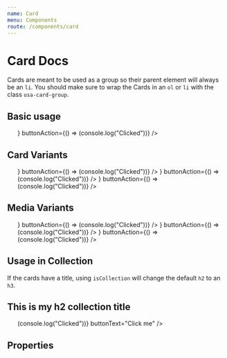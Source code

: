 ```yaml
---
name: Card
menu: Components
route: /components/card
---
```



# Card Docs

Cards are meant to be used as a group so their parent element will always be an `li`. You should make sure to wrap the Cards in an `ol` or `li` with the class `usa-card-group`.

## Basic usage
<Playground>
  <div>
    <ul className="usa-card-group">
      <Card
        headingText="Card Title"
        bodyText="This is the card body."
        buttonText="Click me"
        media={<img src="https://s3.amazonaws.com/dkan-default-content-files/files/group.png" alt="default logo" />}
        buttonAction={() => (console.log("Clicked"))}
      />
    </ul>
  </div>
</Playground>

## Card Variants
<Playground>
  <div>
    <ul className="usa-card-group">
      <Card
        headingText="Default Card"
        bodyText="This is the card body."
        buttonText="Click me"
        media={<img src="https://s3.amazonaws.com/dkan-default-content-files/files/group.png" alt="default logo" />}
        buttonAction={() => (console.log("Clicked"))}
      />
      <Card
        cardVariant="header-first"
        headingText="Header First card"
        bodyText="This is the card body."
        buttonText="Click me"
        media={<img src="https://s3.amazonaws.com/dkan-default-content-files/files/group.png" alt="default logo" />}
        buttonAction={() => (console.log("Clicked"))}
      />
      <Card
        cardVariant="flag"
        headingText="Flag Card"
        bodyText="This is the card body."
        buttonText="Click me"
        media={<img src="https://s3.amazonaws.com/dkan-default-content-files/files/group.png" alt="default logo" />}
        buttonAction={() => (console.log("Clicked"))}
      />
    </ul>
  </div>
</Playground>

## Media Variants
<Playground>
  <div>
    <ul className="usa-card-group">
      <Card
        mediaVariant="default"
        headingText="Default media"
        bodyText="This is the card body."
        buttonText="Click me"
        media={<img src="https://s3.amazonaws.com/dkan-default-content-files/files/group.png" alt="default logo" />}
        buttonAction={() => (console.log("Clicked"))}
      />
      <Card
        mediaVariant="exdent"
        headingText="Exdent media"
        bodyText="This is the card body."
        buttonText="Click me"
        media={<img src="https://s3.amazonaws.com/dkan-default-content-files/files/group.png" alt="default logo" />}
        buttonAction={() => (console.log("Clicked"))}
      />
      <Card
        mediaVariant="inset"
        headingText="Inset media"
        bodyText="This is the card body."
        buttonText="Click me"
        media={<img src="https://s3.amazonaws.com/dkan-default-content-files/files/group.png" alt="default logo" />}
        buttonAction={() => (console.log("Clicked"))}
      />
    </ul>
  </div>
</Playground>

## Usage in Collection
If the cards have a title, using `isCollection` will change the default `h2` to an `h3`.
<Playground>
  <div>
    <h2>This is my h2 collection title</h2>
    <ul className="usa-card-group">
      <Card
        isCollection
        headingText="I'm an h3"
        bodyText="This is the card body."
        buttonAction={() => (console.log("Clicked"))}
        buttonText="Click me"
      />
      <Card
        isCollection
        headingText="No footer"
        bodyText="This is the card body."
        includeFooter={false}
      />
      <Card
        isCollection
        headingText="Just a title"
        bodyText=""
        includeFooter={false}
      />
    </ul>
  </div>
</Playground>

## Properties
<Props of={Card} />